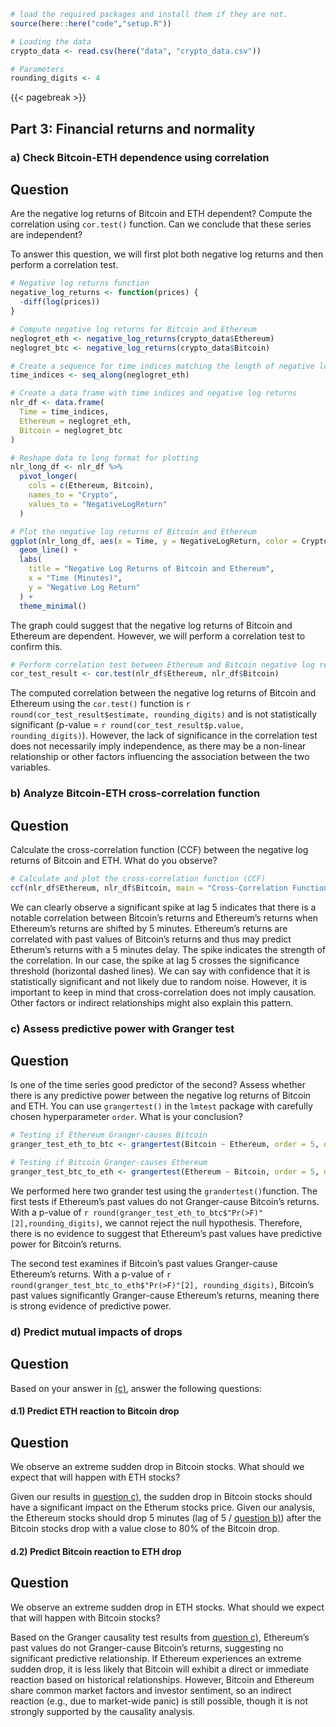 ```r
# load the required packages and install them if they are not.
source(here::here("code","setup.R"))

# Loading the data
crypto_data <- read.csv(here("data", "crypto_data.csv"))

# Parameters
rounding_digits <- 4
```

{{< pagebreak >}}

## Part 3: Financial returns and normality

### a) Check Bitcoin-ETH dependence using correlation

::: {.callout-note icon="false"}
## Question

Are the negative log returns of Bitcoin and ETH dependent? Compute the correlation using `cor.test()` function. Can we conclude that these series are independent?
:::

To answer this question, we will first plot both negative log returns and then perform a correlation test.

```r
# Negative log returns function
negative_log_returns <- function(prices) {
  -diff(log(prices))
}

# Compute negative log returns for Bitcoin and Ethereum
neglogret_eth <- negative_log_returns(crypto_data$Ethereum)
neglogret_btc <- negative_log_returns(crypto_data$Bitcoin)

# Create a sequence for time indices matching the length of negative log returns
time_indices <- seq_along(neglogret_eth)

# Create a data frame with time indices and negative log returns
nlr_df <- data.frame(
  Time = time_indices,
  Ethereum = neglogret_eth,
  Bitcoin = neglogret_btc
)

# Reshape data to long format for plotting
nlr_long_df <- nlr_df %>%
  pivot_longer(
    cols = c(Ethereum, Bitcoin),
    names_to = "Crypto",
    values_to = "NegativeLogReturn"
  )

# Plot the negative log returns of Bitcoin and Ethereum
ggplot(nlr_long_df, aes(x = Time, y = NegativeLogReturn, color = Crypto)) +
  geom_line() +
  labs(
    title = "Negative Log Returns of Bitcoin and Ethereum",
    x = "Time (Minutes)",
    y = "Negative Log Return"
  ) +
  theme_minimal()
```

The graph could suggest that the negative log returns of Bitcoin and Ethereum are dependent. However, we will perform a correlation test to confirm this.

```r
# Perform correlation test between Ethereum and Bitcoin negative log returns
cor_test_result <- cor.test(nlr_df$Ethereum, nlr_df$Bitcoin)
```

The computed correlation between the negative log returns of Bitcoin and Ethereum using the `cor.test()` function is `r round(cor_test_result$estimate, rounding_digits)` and is not statistically significant (p-value = `r round(cor_test_result$p.value, rounding_digits)`). However, the lack of significance in the correlation test does not necessarily imply independence, as there may be a non-linear relationship or other factors influencing the association between the two variables.

### b) Analyze Bitcoin-ETH cross-correlation function

::: {.callout-note icon="false"}
## Question

Calculate the cross-correlation function (CCF) between the negative log returns of Bitcoin and
ETH. What do you observe?
:::

```r
# Calculate and plot the cross-correlation function (CCF)
ccf(nlr_df$Ethereum, nlr_df$Bitcoin, main = "Cross-Correlation Function: Ethereum vs. Bitcoin Negative Log Returns")
```

We can clearly observe a significant spike at lag 5 indicates that there is a notable correlation between Bitcoin’s returns and Ethereum’s returns when Ethereum’s returns are shifted by 5 minutes. Ethereum’s returns are correlated with past values of Bitcoin’s returns and thus may predict Etherum's returns with a 5 minutes delay. The spike indicates the strength of the correlation. In our case, the spike at lag 5 crosses the significance threshold (horizontal dashed lines). We can say with confidence that it is statistically significant and not likely due to random noise.
However, it is important to keep in mind that cross-correlation does not imply causation. Other factors or indirect relationships might also explain this pattern.

### c) Assess predictive power with Granger test

::: {.callout-note icon="false"}
## Question

Is one of the time series good predictor of the second? Assess whether there is any predictive power
between the negative log returns of Bitcoin and ETH. You can use `grangertest()` in the `lmtest`
package with carefully chosen hyperparameter `order`. What is your conclusion?
:::

```r
# Testing if Ethereum Granger-causes Bitcoin
granger_test_eth_to_btc <- grangertest(Bitcoin ~ Ethereum, order = 5, data = nlr_df)

# Testing if Bitcoin Granger-causes Ethereum
granger_test_btc_to_eth <- grangertest(Ethereum ~ Bitcoin, order = 5, data = nlr_df)
```

We performed here two grander test using the `grandertest()`function. The first tests if Ethereum’s past values do not Granger-cause Bitcoin’s returns. With a p-value of `r round(granger_test_eth_to_btc$"Pr(>F)"[2],rounding_digits)`, we cannot reject the null hypothesis. Therefore, there is no evidence to suggest that Ethereum’s past values have predictive power for Bitcoin’s returns.

The second test examines if Bitcoin’s past values Granger-cause Ethereum’s returns. With a p-value of `r round(granger_test_btc_to_eth$"Pr(>F)"[2], rounding_digits)`, Bitcoin’s past values significantly Granger-cause Ethereum’s returns, meaning there is strong evidence of predictive power.

### d) Predict mutual impacts of drops

::: {.callout-note icon="false"}
## Question

Based on your answer in [(c)](#c-assess-predictive-power-with-granger-test), answer the following questions:
:::

#### d.1) Predict ETH reaction to Bitcoin drop

::: {.callout-note icon="false"}
## Question

We observe an extreme sudden drop in Bitcoin stocks. What should we expect that will happen
with ETH stocks?
:::

Given our results in [question c)](#c-assess-predictive-power-with-granger-test), the sudden drop in Bitcoin stocks should have a significant impact on the Etherum stocks price. Given our analysis, the Ethereum stocks should drop 5 minutes (lag of 5 / [question b)](#b-analyze-bitcoin-eth-cross-correlation-function)) after the Bitcoin stocks drop with a value close to 80% of the Bitcoin drop.

#### d.2) Predict Bitcoin reaction to ETH drop

::: {.callout-note icon="false"}
## Question

We observe an extreme sudden drop in ETH stocks. What should we expect that will happen with Bitcoin stocks?
:::

Based on the Granger causality test results from [question c)](#c-assess-predictive-power-with-granger-test), Ethereum’s past values do not Granger-cause Bitcoin’s returns, suggesting no significant predictive relationship. If Ethereum experiences an extreme sudden drop, it is less likely that Bitcoin will exhibit a direct or immediate reaction based on historical relationships. However, Bitcoin and Ethereum share common market factors and investor sentiment, so an indirect reaction (e.g., due to market-wide panic) is still possible, though it is not strongly supported by the causality analysis.


